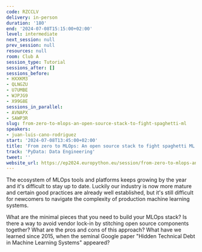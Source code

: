 ```yaml
---
code: RZCCLV
delivery: in-person
duration: '180'
end: '2024-07-08T15:15:00+02:00'
level: intermediate
next_session: null
prev_session: null
resources: null
room: Club A
session_type: Tutorial
sessions_after: []
sessions_before:
- HXXKM3
- QLNGZU
- U7UMBE
- WJPJG9
- X99G8E
sessions_in_parallel:
- AVNAPX
- SAWP3R
slug: from-zero-to-mlops-an-open-source-stack-to-fight-spaghetti-ml
speakers:
- juan-luis-cano-rodriguez
start: '2024-07-08T13:45:00+02:00'
title: 'From zero to MLOps: An open source stack to fight spaghetti ML'
track: 'PyData: Data Engineering'
tweet: ''
website_url: https://ep2024.europython.eu/session/from-zero-to-mlops-an-open-source-stack-to-fight-spaghetti-ml
---
```


The ecosystem of MLOps tools and platforms keeps growing by the year and it's difficult to stay up to date. Luckily our industry is now more mature and certain good practices are already well established, but it's still difficult for newcomers to navigate the complexity of production machine learning systems.

What are the minimal pieces that you need to build your MLOps stack? Is there a way to avoid vendor lock-in by stitching open source components together? What are the pros and cons of this approach? What have we learned since 2015, when the seminal Google paper "Hidden Technical Debt in Machine Learning Systems" appeared?
